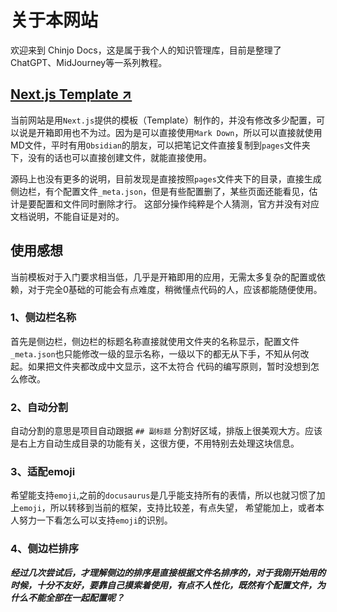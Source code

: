 # 关于本网站

欢迎来到 Chinjo Docs，这是属于我个人的知识管理库，目前是整理了ChatGPT、MidJourney等一系列教程。

## [Next.js Template ↗](https://nextra.site)

当前网站是用`Next.js`提供的模板（Template）制作的，并没有修改多少配置，可以说是开箱即用也不为过。因为是可以直接使用`Mark Down`，所以可以直接就使用
MD文件，平时有用`Obsidian`的朋友，可以把笔记文件直接复制到`pages`文件夹下，没有的话也可以直接创建文件，就能直接使用。

源码上也没有更多的说明，目前发现是直接按照`pages`文件夹下的目录，直接生成侧边栏，有个配置文件`_meta.json`，但是有些配置删了，某些页面还能看见，估计是要配置和文件同时删除才行。
这部分操作纯粹是个人猜测，官方并没有对应文档说明，不能自证是对的。

## 使用感想

当前模板对于入门要求相当低，几乎是开箱即用的应用，无需太多复杂的配置或依赖，对于完全0基础的可能会有点难度，稍微懂点代码的人，应该都能随便使用。

### 1、侧边栏名称
首先是侧边栏，侧边栏的标题名称直接就使用文件夹的名称显示，配置文件`_meta.json`也只能修改一级的显示名称，一级以下的都无从下手，不知从何改起。如果把文件夹都改成中文显示，这不太符合
代码的编写原则，暂时没想到怎么修改。

### 2、自动分割
自动分割的意思是项目自动跟据 `## 副标题` 分割好区域，排版上很美观大方。应该是右上方自动生成目录的功能有关，这很方便，不用特别去处理这块信息。

### 3、适配emoji

希望能支持`emoji`,之前的`docusaurus`是几乎能支持所有的表情，所以也就习惯了加上`emoji`，所以转移到当前的框架，支持比较差，有点失望，
希望能加上，或者本人努力一下看怎么可以支持`emoji`的识别。

### 4、侧边栏排序

***经过几次尝试后，才理解侧边的排序是直接根据文件名排序的，对于我刚开始用的时候，十分不友好，要靠自己摸索着使用，有点不人性化，既然有个配置文件，为什么不能全部在一起配置呢？***
